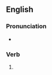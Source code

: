 ==English==

===Pronunciation===
* {{rhymes|en|aɪnd|s=2}}

===Verb===
{{head|en|verb form}}

# {{en-past of|enshrine}}